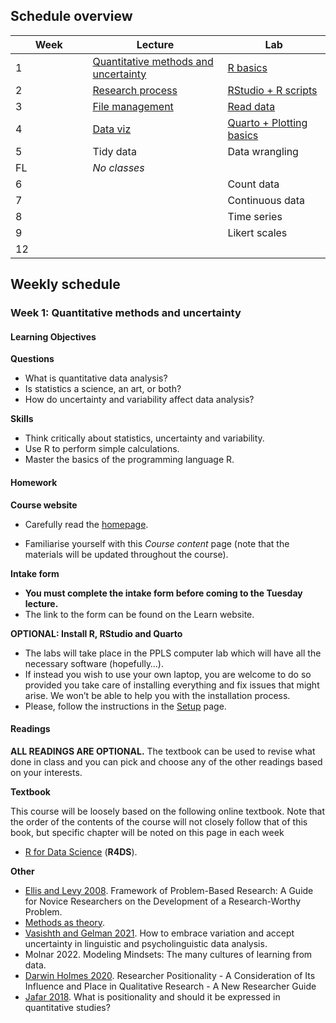## Schedule overview

| Week | Lecture                                                        | Lab                                                    |
|------------------|-------------------------------|------------------------|
| 1    | [Quantitative methods and uncertainty](slides/lecture-w01.qmd) | [R basics](tutorials/tutorial-w01.qmd)                 |
| 2    | [Research process](slides/lecture-w02.qmd)                     | [RStudio + R scripts](tutorials/tutorial-w02.qmd)      |
| 3    | [File management](slides/lecture-w03.qmd)                      | [Read data](tutorials/tutorial-w03.qmd)                |
| 4    | [Data viz](slides/lecture-w04.qmd)                             | [Quarto + Plotting basics](tutorials/tutorial-w04.qmd) |
| 5    | Tidy data                                                      | Data wrangling                                         |
| FL   | *No classes*                                                   |                                                        |
| 6    |                                                                | Count data                                             |
| 7    |                                                                | Continuous data                                        |
| 8    |                                                                | Time series                                            |
| 9    |                                                                | Likert scales                                          |
| 12   |                                                                |                                                        |

## Weekly schedule

### Week 1: Quantitative methods and uncertainty

::: {.callout-important collapse="false"}
#### Learning Objectives

**Questions**

-   What is quantitative data analysis?
-   Is statistics a science, an art, or both?
-   How do uncertainty and variability affect data analysis?

**Skills**

-   Think critically about statistics, uncertainty and variability.
-   Use R to perform simple calculations.
-   Master the basics of the programming language R.
:::

::: {.callout-note collapse="false"}
#### Homework

**Course website**

-   Carefully read the [homepage](https://uoelel.github.io/qml/).

-   Familiarise yourself with this *Course content* page (note that the materials will be updated throughout the course).

**Intake form**

-   **You must complete the intake form before coming to the Tuesday lecture.**
-   The link to the form can be found on the Learn website.

**OPTIONAL: Install R, RStudio and Quarto**

-   The labs will take place in the PPLS computer lab which will have all the necessary software (hopefully...).
-   If instead you wish to use your own laptop, you are welcome to do so provided you take care of installing everything and fix issues that might arise. We won't be able to help you with the installation process.
-   Please, follow the instructions in the [Setup](setup.qmd) page.
:::

::: {.callout-tip collapse="false"}
#### Readings

**ALL READINGS ARE OPTIONAL.** The textbook can be used to revise what done in class and you can pick and choose any of the other readings based on your interests.

**Textbook**

This course will be loosely based on the following online textbook. Note that the order of the contents of the course will not closely follow that of this book, but specific chapter will be noted on this page in each week

-   [R for Data Science](https://r4ds.hadley.nz) (**R4DS**).

**Other**

-   [Ellis and Levy 2008](https://www.informingscience.org/Publications/438?Source=%2FJournals%2FInformingSciJ%2FArticles%3FVolume%3D11-2008). Framework of Problem-Based Research: A Guide for Novice Researchers on the Development of a Research-Worthy Problem.
-   [Methods as theory](https://stefanocoretta.github.io/post/methods-as-theory/).
-   [Vasishth and Gelman 2021](https://doi.org/10.1515/ling-2019-0051). How to embrace variation and accept uncertainty in linguistic and psycholinguistic data analysis.
-   Molnar 2022. Modeling Mindsets: The many cultures of learning from data.
-   [Darwin Holmes 2020](https://doi.org/10.34293/education.v8i4.3232). Researcher Positionality - A Consideration of Its Influence and Place in Qualitative Research - A New Researcher Guide
-   [Jafar 2018](https://doi.org/10.1136/emermed-2017-207158). What is positionality and should it be expressed in quantitative studies?
:::

